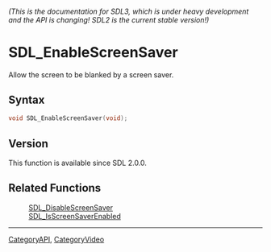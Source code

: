 ====== (This is the documentation for SDL3, which is under heavy development and the API is changing! SDL2 is the current stable version!) ======
= SDL_EnableScreenSaver =

Allow the screen to be blanked by a screen saver.

== Syntax ==

<syntaxhighlight lang='c'>
void SDL_EnableScreenSaver(void);
</syntaxhighlight>

== Version ==

This function is available since SDL 2.0.0.

== Related Functions ==

:[[SDL_DisableScreenSaver]]
:[[SDL_IsScreenSaverEnabled]]

----
[[CategoryAPI]], [[CategoryVideo]]


